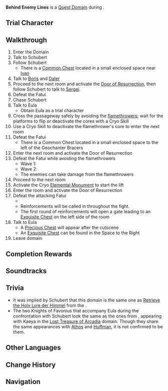 {{Domain Infobox
|image        = Domain Retrieve the Holy Lyre der Himmel.png
|type         = Quest
|description  = After winning [[Schubert]]'s trust, he has decided to take you to see his "friends from a distant land."<br>The Fatui may be skulking within, so make sure to be fully prepared before stepping forward to investigate.
|quest        = Through the Motions, to the Heart
|quest_type   = Story
|region       = Mondstadt
|area         = Starfell Valley
|subarea      = Springvale
|requiredAR   = 40
|recLevel     = WL-dependent <!--47 at wl3-->
|recElements  = Hydro, Cryo
|trial        = Eula
}}
'''Behind Enemy Lines''' is a [[Quest Domain]] during {{Quest|Through the Motions, to the Heart}}.

==Trial Character==
{{Trial Character
|wl                      = 3, 5, 8
|character_name          = Eula
|character_level3        = 47
|constellation3          = 3
|weapon_level3           = 47
|refinement3             = 1
|artifact_flower3        = Medal of the Brave
|artifact_feather3       = Prospect of the Brave
|artifact_sands3         = Fortitude of the Brave
|artifact_goblet3        = Outset of the Brave
|artifact_circlet3       = Crown of the Brave
|artifact_level3         = 14
|set1_3                  = Brave Heart
|set1_piece_bonus_3      = 4
|normal_attack_talent3   = 2
|elemental_skill_talent3 = 2
|elemental_burst_talent3 = 5
|hp3                     = 14,103
|atk3                    = 1,236
|def3                    = 373
|em3                     = 17
|er3                     = 104.7%
|crit_rate3              = 37.0%
|crit_dmg3               = 82.0%
|phy_dmg3                = 12.5%
|character_level5        = 69
|constellation5          = 3
|weapon_level5           = 69
|refinement5             = 1
|artifact_flower5        = Royal Flora
|artifact_feather5       = Royal Plume
|artifact_sands5         = Royal Pocket Watch
|artifact_goblet5        = Royal Silver Urn
|artifact_circlet5       = Royal Masque
|artifact_level5         = 16
|set1_5                  = Noblesse Oblige
|set1_piece_bonus_5      = 4
|normal_attack_talent5   = 5
|elemental_skill_talent5 = 5
|elemental_burst_talent5 = 8
|hp5                     = 20,026
|atk5                    = 1,734
|def5                    = 644
|em5                     = 92
|er5                     = 135.0%
|crit_rate5              = 51.8%
|crit_dmg5               = 111.1%
|phy_dmg5                = 16.1%
|character_level8        = 90
|constellation8          = 3
|weapon_name             = Song of Broken Pines
|weapon_name8            = Song of Broken Pines
|weapon_level8           = 90
|refinement8             = 1
|artifact_flower8        = Stainless Bloom
|artifact_feather8       = Wise Doctor's Pinion
|artifact_sands8         = Moment of Cessation
|artifact_goblet8        = Surpassing Cup
|artifact_circlet8       = Mocking Mask
|artifact_level8         = 20
|set1_8                  = Pale Flame
|set1_piece_bonus_8      = 4
|set1_piece_bonus        = 4
|normal_attack_talent8   = 8
|elemental_skill_talent8 = 8
|elemental_burst_talent8 = 11
|hp8                     = 23,922
|atk8                    = 2,563
|def8                    = 1,041
|em8                     = 105
|er8                     = 135.0%
|crit_rate8              = 57.1%
|crit_dmg8               = 130.3%
|phy_dmg8                = 104.0%
}}

==Walkthrough==
# Enter the Domain
# Talk to Schubert
# Follow Schubert
#* There is a [[Common Chest]] located in a small enclosed space near [[Ivan]]
# Talk to [[Boris]] and [[Daler]]
# Proceed to the next room and activate the [[Door of Resurrection]], then follow Schubert to talk to [[Sergei]].
# Defeat the Fatui {{Enemy List|Fatui Anemoboxer Vanguard;Fatui Electrohammer Vanguard}}
# Chase Schubert
# Talk to Eula
#* Obtain Eula as a trial character
# Cross the passageway safely by avoiding the [[flamethrowers]]; wait for the platforms to flip or deactivate the cores with a Cryo Skill
# Use a Cryo Skill to deactivate the flamethrower's core to enter the next room
# Defeat the Fatui {{Enemy List|Fatui Geochanter Bracer*2}}
#* There is a Common Chest located in a small enclosed space to the left of the Geochanter Bracers
# Enter the next room and activate the Door of Resurrection
# Defeat the Fatui while avoiding the flamethrowers
#* Wave 1:{{Enemy List|Fatui Anemoboxer Vanguard;Fatui Pyroslinger Bracer;Fatui Geochanter Bracer}}
#* Wave 2:{{Enemy List|Fatui Electrohammer Vanguard;Fatui Hydrogunner Legionnaire;Fatui Geochanter Bracer}}
#* The enemies can take damage from the flamethrowers
# Proceed to the next room
# Activate the Cryo [[Elemental Monument]] to start the lift
# Enter the room and activate the Door of Resurrection
# Defeat the attacking Fatui
#* {{Enemy|Fatui Pyro Agent|text=Sergei &mdash; "Friend" of the Old Aristocracy|link=Sergei}}
#* Reinforcements will be called in throughout the fight.{{Enemy List|Fatui Geochanter Bracer*2}}
#* The first round of reinforcements will open a gate leading to an [[Exquisite Chest]] on the left side of the room
# Talk to Eula
#* A [[Precious Chest]] will appear after the cutscene
#* An [[Chest|Exquisite Chest]] can be found in the Space to the Right
# Leave domain

==Completion Rewards==
{{Card|Shivada Jade Fragment|1}}
{{Card|Adventurer's Experience|2}}
{{Card|Mystic Enhancement Ore|2}}
{{Card|Mora|10000}}

==Soundtracks==
{{Soundtracks by Category Table|type=domain}}

==Trivia==
* It was implied by Schubert that this domain is the same one as [[Retrieve the Holy Lyre der Himmel]] from the {{Quest|Chasing Shadows}}.
* The two Knights of Favonius that accompany Eula during the confrontation with Schubert look the same as the ones from {{Quest|Kaeya's Gain}}, appearing with Kaeya in the [[Lost Treasure of Arcadia]] domain. Though they share the same appearances with [[Athos (Mondstadt)|Athos]] and [[Huffman]], it is not confirmed to be them.

==Other Languages==
{{Other Languages
|en       = Behind Enemy Lines
|zhs      = 深入敌阵
|zhs_rm   = Shēnrù Dízhèn
|zht      = 深入敵陣
|zht_rm   = Shēnrù Dízhèn
|zh_tl    = Deep into Enemy Lines
|ja       = 敵陣突入
|ja_rm    = Tekijin Totsunyuu
|ja_tl    = Breaking Into Enemy Lines
|ko       = 적진 진입
|ko_rm    = Jeokjin Jin'ip
|ko_tl    = Deep into Enemy Lines
|es       = Tras las líneas enemigas
|es_tl    = Behind Enemy Lines
|fr       = Derrière les lignes ennemies
|fr_tl    = Behind Enemy Lines
|ru       = Среди врагов
|ru_tl    = Amidst Enemies
|th       = เข้าไปในแนวศัตรู
|th_rm    = 
|th_tl    = Enter into Enemy Lines
|vi       = Thâm Nhập Trận Địch
|vi_tl    = Penetrate the Enemy Lines
|de       = Tief in das feindliche Lager
|de_tl    = Deep within the Enemy Encampment
|id       = Memasuki Garis Musuh
|id_tl    = Entering Enemy Lines
|pt       = Penetre as Linhas Inimigas
|pt_tl    = Penetrate the Enemy Lines
|tr       = Düşman Hattının Gerisinde
|tr_tl    = Behind the Enemy Line
|it       = Dietro le linee nemiche
|it_tl    = 
}}

==Change History==
{{Change History|1.5}}

==Navigation==
{{Domain Navbox|Temporary}}